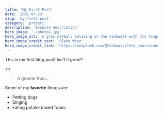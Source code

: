 ```yaml
---
title: 'My First Post'
date: '2021-07-23'
slug: 'my-first-post'
category: 'project'
description: 'Example description'
hero_image: './photo1.jpg'
hero_image_alt: 'A gray pitbull relaxing on the sidewalk with its tongue hanging out'
hero_image_credit_text: 'Blake Wisz'
hero_image_credit_link: 'https://unsplash.com/@blakewisz?utm_source=unsplash&utm_medium=referral&utm_content=creditCopyText'
---
```


This is my first blog post! Isn't it _great_?

<>
  <blockquote>
    <p>A greater than…</p>
  </blockquote>
</>

Some of my **favorite** things are:

- Petting dogs
- Singing
- Eating potato-based foods
